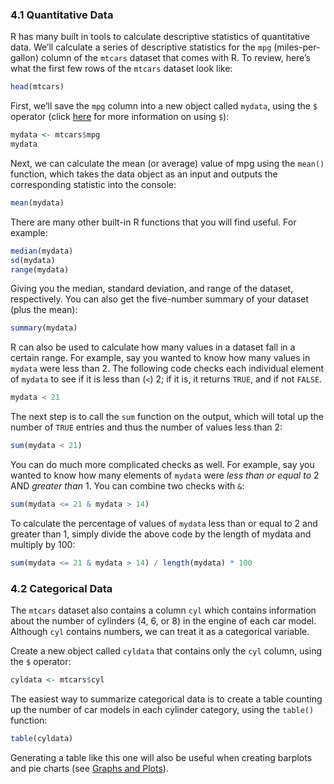 ### 4.1 Quantitative Data

R has many built in tools to calculate descriptive statistics of quantitative data. We'll calculate a series of descriptive statistics for the `mpg` (miles-per-gallon) column of the `mtcars` dataset that comes with R. To review, here's what the first few rows of the `mtcars` dataset look like:

```r
head(mtcars)
```

First, we'll save the `mpg` column into a new object called `mydata`, using the `$` operator (click [here](#columns) for more information on using `$`):

```r
mydata <- mtcars$mpg
mydata
```

Next, we can calculate the mean (or average) value of mpg using the `mean()` function, which takes the data object as an input and outputs the corresponding statistic into the console:

```r
mean(mydata)
```

There are many other built-in R functions that you will find useful. For example:

```r
median(mydata)
sd(mydata)
range(mydata)
```

Giving you the median, standard deviation, and range of the dataset, respectively. You can also get the five-number summary of your dataset (plus the mean):

```r
summary(mydata)
```

R can also be used to calculate how many values in a dataset fall in a certain range. For example, say you wanted to know how many values in `mydata` were less than 2. The following code checks each individual element of `mydata` to see if it is less than (`<`) 2; if it is, it returns `TRUE`, and if not `FALSE`.

```r
mydata < 21
```

The next step is to call the `sum` function on the output, which will total up the number of `TRUE` entries and thus the number of values less than 2:

```r
sum(mydata < 21)
```

You can do much more complicated checks as well. For example, say you wanted to know how many elements of `mydata` were *less than or equal to* 2 AND *greater than* 1. You can combine two checks with `&`:

```r
sum(mydata <= 21 & mydata > 14)
```

To calculate the percentage of values of `mydata` less than or equal to 2 and greater than 1, simply divide the above code by the length of mydata and multiply by 100:

```r
sum(mydata <= 21 & mydata > 14) / length(mydata) * 100
```

### 4.2 Categorical Data

The `mtcars` dataset also contains a column `cyl` which contains information about the number of cylinders (4, 6, or 8) in the engine of each car model. Although `cyl` contains numbers, we can treat it as a categorical variable. 

Create a new object called `cyldata` that contains only the `cyl` column, using the `$` operator:

```r
cyldata <- mtcars$cyl
```

The easiest way to summarize categorical data is to create a table counting up the number of car models in each cylinder category, using the `table()` function:

```r
table(cyldata)
```

Generating a table like this one will also be useful when creating barplots and pie charts (see [Graphs and Plots](#graphs)).
